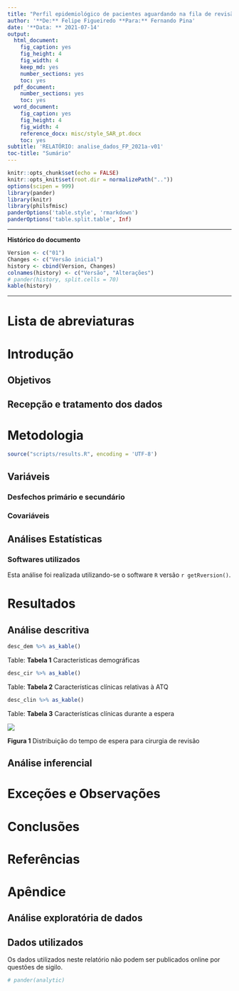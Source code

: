 ```yaml
---
title: "Perfil epidemiológico de pacientes aguardando na fila de revisão de ATQ em Santa Catarina"
author: '**De:** Felipe Figueiredo **Para:** Fernando Pina'
date: '**Data: ** 2021-07-14'
output:
  html_document:
    fig_caption: yes
    fig_height: 4
    fig_width: 4
    keep_md: yes
    number_sections: yes
    toc: yes
  pdf_document:
    number_sections: yes
    toc: yes
  word_document:
    fig_caption: yes
    fig_height: 4
    fig_width: 4
    reference_docx: misc/style_SAR_pt.docx
    toc: yes
subtitle: 'RELATÓRIO: analise_dados_FP_2021a-v01'
toc-title: "Sumário"
---
```


```r
knitr::opts_chunk$set(echo = FALSE)
knitr::opts_knit$set(root.dir = normalizePath(".."))
options(scipen = 999)
library(pander)
library(knitr)
library(philsfmisc)
panderOptions('table.style', 'rmarkdown')
panderOptions('table.split.table', Inf)
```

---

**Histórico do documento**

```r
Version <- c("01")
Changes <- c("Versão inicial")
history <- cbind(Version, Changes)
colnames(history) <- c("Versão", "Alterações")
# pander(history, split.cells = 70)
kable(history)
```

---

<!-- # Assinaturas -->

<!-- ```{r, echo=FALSE} -->
<!-- sig.field <- "__________________________" -->
<!-- date.field <- "_____________" -->
<!-- Stat <- c("Elaborador", "Nome", "Função", sig.field, date.field) -->
<!-- Reviewer <- c("Revisado por", "", "", sig.field, date.field) -->
<!-- Approver <- c("Verificado por", "", "", sig.field, date.field) -->
<!-- Final.Approver <- c("Aprovação final", "", "", sig.field, date.field) -->

<!-- sigs <- rbind( -->
<!--   Stat -->
<!--   , Reviewer -->
<!--   , Approver -->
<!--   , Final.Approver -->
<!--   ) -->
<!-- rownames(sigs) <- NULL -->
<!-- colnames(sigs) <- c("Papel", "Nome", "Função", "Assinatura", "Data") -->

<!-- # pander(sigs, split.cells = c(9, 14, 14, 16, 8), split.table = Inf) -->
<!-- kable(sigs) -->
<!-- ``` -->

# Lista de abreviaturas

# Introdução

## Objetivos

## Recepção e tratamento dos dados

# Metodologia

```r
source("scripts/results.R", encoding = 'UTF-8')
```

## Variáveis

### Desfechos primário e secundário

### Covariáveis

## Análises Estatísticas

### Softwares utilizados

Esta análise foi realizada utilizando-se o software `R` versão `r getRversion()`.

# Resultados

## Análise descritiva

```r
desc_dem %>% as_kable()
```

Table: **Tabela 1** Características demográficas

```r
desc_cir %>% as_kable()
```

Table: **Tabela 2** Características clínicas relativas à ATQ

```r
desc_clin %>% as_kable()
```

Table: **Tabela 3** Características clínicas durante a espera

![](../figures/dist_tempo.png)

**Figura 1** Distribuição do tempo de espera para cirurgia de revisão

## Análise inferencial

# Exceções e Observações

# Conclusões

# Referências

# Apêndice

## Análise exploratória de dados

## Dados utilizados

Os dados utilizados neste relatório não podem ser publicados online por questões de sigilo.

```r
# pander(analytic)
```
